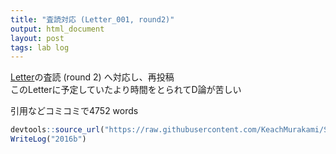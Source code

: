 ```yaml
---
title: "査読対応 (Letter_001, round2)"
output: html_document
layout: post
tags: lab log
---
```


[Letter](https://keachmurakami.github.io/2016/09/28/Pub2016b.html)の査読 (round 2) へ対応し、再投稿  
このLetterに予定していたより時間をとられてD論が苦しい  

引用などコミコミで4752 words  
```r
devtools::source_url("https://raw.githubusercontent.com/KeachMurakami/Sources/master/MyData/WriteLog.R")
WriteLog("2016b")
```